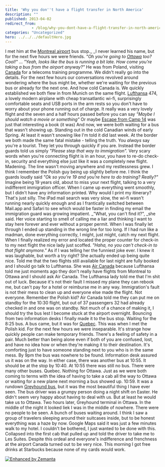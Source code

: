 ```yaml
---
title: 'Why you don''t have a flight transfer in North America'
description: ""
published: 2013-04-02
redirect_from: 
            - /blog/why-you-dont-have-a-flight-transfer-in-north-america/swizec/6100
categories: "Uncategorized"
hero: ../../../defaultHero.jpg
---
```

I met him at the [Montreal airport](<http://maps.google.com/maps?ll=45.4705555556,-73.7408333333&amp;spn=0.03,0.03&amp;q=45.4705555556,-73.7408333333 (Montr%C3%A9al%E2%80%93Pierre%20Elliott%20Trudeau%20International%20Airport)&amp;t=h> "Montréal–Pierre Elliott Trudeau International Airport") bus stop._ _I never learned his name, but for the next five hours we were friends. _&quot;Oh you&#x27;re going to [Ottawa](<http://maps.google.com/maps?ll=45.4208333333,-75.69&amp;spn=0.1,0.1&amp;q=45.4208333333,-75.69 (Ottawa)&amp;t=h> "Ottawa") too? Cool!&quot;_ ... _&quot;Yeah, looks like the bus is running a bit late. How come you&#x27;re taking a bus from the airport anyway?&quot;_ He was from Poland, visiting [Canada](<http://maps.google.com/maps?ll=45.4,-75.6666666667&amp;spn=10.0,10.0&amp;q=45.4,-75.6666666667 (Canada)&amp;t=h> "Canada") for a telecoms training programme. We didn&#x27;t really go into the details. For the next few hours our conversations revolved around wondering where the bus might be, whether we&#x27;re waiting for the previous bus or already for the next one. And how cold Canada is. We quickly established we both flew in from Munich on the same flight. [Lufthansa](<http://maps.google.com/maps?ll=50.9375,6.96972222222&amp;spn=0.01,0.01&amp;q=50.9375,6.96972222222 (Lufthansa)&amp;t=h> "Lufthansa") 474, a lovely modern airplane with cheap transatlantic wi-fi, surprisingly comfortable seats and USB ports in the arm rests so you don&#x27;t have to worry about your phone running out of charge. It really was a very lovely flight and the seven and a half hours passed before you can say _&quot;Maybe I should watch a movie or something&quot;_ Or maybe [Escape from Camp 14](http://en.wikipedia.org/wiki/Shin_Dong-hyuk_%28human_rights_activist%29 "Shin Dong-hyuk (human rights activist)") was just that interesting a book (it was) And now, we were both waiting for a bus that wasn&#x27;t showing up. Standing out in the cold Canadian winds of early Spring. At least it wasn&#x27;t snowing like I&#x27;m told it did last week. At the border we both made the same fatal mistake - telling the truth. You _always_ say you&#x27;re a tourist. They let you through quickly if you are. Instead the border guards told us simply _&quot;Please step that way to immigration&quot;._ Very scary words when you&#x27;re connecting flight is in an hour, you have to re-do check-in, security and everything else just like it was a completely new flight. Madening. The line wasn&#x27;t moving anywhere and my restlessness grew. I think I remember the Polish guy being up slightly before me. I think the guards loudly said _&quot;Ok so you&#x27;re 19 and you&#x27;re here to do training? Really?&quot;_ Imagine being 19 years old, about to miss your next flight, talking to a very indifferent immigration officer. When I came up everything went smoothly, but I didn&#x27;t have any information printed. Why would I print my itinerary? That&#x27;s just silly. The iPad mail search was very slow, the wi-fi wasn&#x27;t running nearly quickly enough and as I frantically switched between Mail.app and Safari to see which would be faster in finding my email the immigration guard was growing impatient. _&quot;What, you can&#x27;t find it?&quot;, _she said. Her voice starting to smell of calling me a liar and thinking I want to stay here forever and ever without a proper permit. When I was finally let through I ended up standing in the wrong line for too long. If I had run like a madman, done everything correctly, I might, just might, catch my next flight. When I finally realized my error and located the proper counter for check-in to my next flight the nice lady just scoffed. _&quot;Haha, no you can&#x27;t check-in to that flight anymore.&quot;_ As if I was telling her the funniest joke ever. I knew it was laughable, but worth a try right? She actually ended up being quite nice. Told me that the two flights still available for last night are fully booked and I should go talk to Lufthansa. She was [Air Canada](http://www.aircanada.com/en/ "Air Canada") because Lufthansa told me just moments ago they don&#x27;t really have flights from Montreal to Ottawa and I should ask Air Canada. The Lufthansa lady told me that I&#x27;m shit out of luck. Because it&#x27;s not their fault I missed my plane they can rebook me, but can&#x27;t pay for a hotel or reimburse me in any way. Immigration&#x27;s fault is not their mess to clean up and everyone else made the flight. Not everyone. Remember the Polish kid? Air Canada told me they can put me on standby for the 10:30 flight, but out of 37 passengers 32 had already checked in and one was on standby. Not much of a chance of making it, I should try the bus lest I become stuck at the airport overnight. Bouncing from two information desks I finally made it to the bus stop. Waiting for the 8:25 bus. A bus came, but it was for [Quebec](<http://maps.google.com/maps?ll=46.8161111111,-71.2241666667&amp;spn=0.1,0.1&amp;q=46.8161111111,-71.2241666667 (Quebec)&amp;t=h> "Quebec"). This was when I met the Polish kid. For the next few hours we were inseparable. It&#x27;s strange how quickly people can make temporary friends. There&#x27;s a feeling of safety in a pair. Much better than being alone even if both of you are confused, lost, and have no idea how or when they&#x27;re making it to their destination. It&#x27;s comforting just to have someone standing next to you who is in the same mess. By 9pm the bus was nowhere to be found. Information desk assured us it was on the way. In either case, there was another bus at 10:55. It should be at the stop by 10:40. At 10:55 there was still no bus. There were many other buses. Quebec. Nothing for Ottawa. Just as we were both coming to terms with the idea of having to take a cab all the way to Ottawa or waiting for a new plane next morning a bus showed up. 10:59. It was a rundown [Greyhound bus](http://www.greyhound.com/ "Greyhound Lines"), but it was the most beautiful thing I have ever seen. The bus driver was a grumpy person doing a night shift on Easter. He didn&#x27;t seem very happy about having to deal with us. But at least he would take us to Ottawa. Two hours later, Greyhound terminal in Ottawa. In the middle of the night it looked liek I was in the middle of nowhere. There were no people to be seen. A bunch of buses waiting around. I think I saw a group of travelers sleeping around their suitcases inside, but to be honest everything was a haze by now. Google Maps said it was just a few minutes walk to my hotel. I couldn&#x27;t be bothered, I just wanted to be done with this. Collapsed into the first cab that pulled up and told the driver to take me to Les Suites. Despite this ordeal and everyone&#x27;s indifference and frenchness at the airport Canada turned out to be very nice. This morning I got free drinks at Starbucks because none of my cards would work.

[![Enhanced by Zemanta](http://img.zemanta.com/zemified_e.png?x-id=6f7fac20-5511-4781-8a3e-5943af90dcc1)](http://www.zemanta.com/?px "Enhanced by Zemanta")